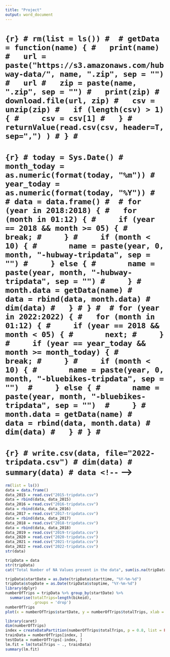 ```yaml
---
title: "Project"
output: word_document
---
```


# ```{r}
# rm(list = ls())
# 
# getData = function(name) {
#   print(name)
#   url = paste("https://s3.amazonaws.com/hubway-data/", name, ".zip", sep = "")
#   url
#   zip = paste(name, ".zip", sep = "")
#   print(zip)
#   download.file(url, zip)
#   csv = unzip(zip)
#   if (length(csv) > 1) {
#     csv = csv[1]
#   }
#   returnValue(read.csv(csv, header=T, sep=",") )
# }
# ```
# 
# 
# ```{r}
# today = Sys.Date()
# month_today = as.numeric(format(today, "%m"))
# year_today = as.numeric(format(today, "%Y"))
# 
# data = data.frame()
# 
# for (year in 2018:2018) {
#   for (month in 01:12) {
#     if (year == 2018 && month >= 05) {
#       break;
#     }
#     if (month < 10) {
#       name = paste(year, 0, month, "-hubway-tripdata", sep = "")
#     } else {
#       name = paste(year, month, "-hubway-tripdata", sep = "")
#     }
#     month.data = getData(name)
#     data = rbind(data, month.data)
#     dim(data)
#   }
# }
# 
# for (year in 2022:2022) {
#   for (month in 01:12) {
#     if (year == 2018 && month < 05) {
#       next;
#     }
#     if (year == year_today && month >= month_today) {
#       break;
#     }
#     if (month < 10) {
#       name = paste(year, 0, month, "-bluebikes-tripdata", sep = "") 
#     } else {
#       name = paste(year, month, "-bluebikes-tripdata", sep = "") 
#     }
#     month.data = getData(name)
#     data = rbind(data, month.data)
#     dim(data)
#   }
# }
# ```
# ```{r}
# write.csv(data, file="2022-tripdata.csv")
# dim(data)
# summary(data)
# data
<!-- ``` -->

```r
rm(list = ls())
data = data.frame()
data_2015 = read.csv("2015-tripdata.csv")
data = rbind(data, data_2015)
data_2016 = read.csv("2016-tripdata.csv")
data = rbind(data, data_2016)
data_2017 = read.csv("2017-tripdata.csv")
data = rbind(data, data_2017)
data_2018 = read.csv("2018-tripdata.csv")
data = rbind(data, data_2018)
data_2019 = read.csv("2019-tripdata.csv")
data_2020 = read.csv("2020-tripdata.csv")
data_2021 = read.csv("2021-tripdata.csv")
data_2022 = read.csv("2022-tripdata.csv")
str(data)
```

```r
tripData = data
str(tripData)
cat("Total Number of NA Values present in the data", sum(is.na(tripData)))
```


```r
tripData$startDate = as.Date(tripData$starttime, "%Y-%m-%d")
tripData$stopDate = as.Date(tripData$stoptime, "%Y-%m-%d")
library(dplyr)
numberOfTrips = tripData %>% group_by(startDate) %>% 
  summarise(totalTrips=length(bikeid),
            .groups = 'drop')
numberOfTrips
plot(x = numberOfTrips$startDate, y = numberOfTrips$totalTrips, xlab = "Month of the Year", ylab = "Total Number of Trips", type = "l", main = "2019 Date Vs Number of Trips")
```


```r
library(caret)
dim(numberOfTrips)
index = createDataPartition(numberOfTrips$totalTrips, p = 0.8, list = FALSE)
trainData = numberOfTrips[index, ]
testData = numberOfTrips[-index, ]
lm.fit = lm(totalTrips ~ ., trainData)
summary(lm.fit)
```



